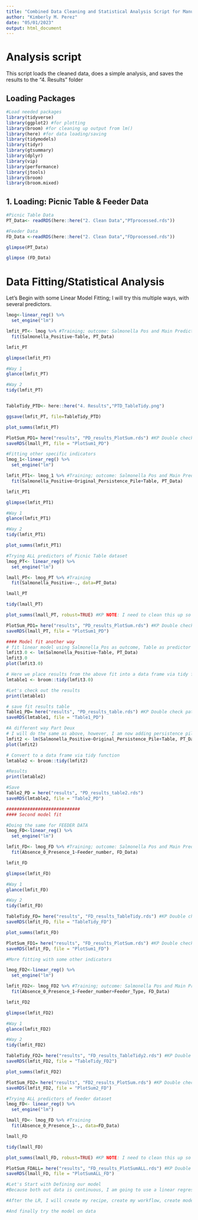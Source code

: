```yaml
---
title: "Combined Data Cleaning and Statistical Analysis Script for Manuscript: Salmonella Environmental Persistence Informs Management Relevant to Avian and Public Health"
author: "Kimberly M. Perez"
date: "05/01/2023"
output: html_document
---
```


# **Analysis script**
This script loads the cleaned data, does a simple analysis, and saves the results to the "4. Results" folder

## **Loading Packages**
```r
#Load needed packages
library(tidyverse)
library(ggplot2) #for plotting
library(broom) #for cleaning up output from lm()
library(here) #for data loading/saving
library(tidymodels)
library(tidyr)
library(gtsummary)
library(dplyr)
library(vip)
library(performance)
library(jtools)
library(broom)
library(broom.mixed)
```

## **1. Loading: Picnic Table & Feeder Data**
```r
#Picnic Table Data
PT_Data<- readRDS(here::here("2. Clean Data","PTprocessed.rds"))

#Feeder Data 
FD_Data <-readRDS(here::here("2. Clean Data","FDprocessed.rds"))

glimpse(PT_Data)

glimpse (FD_Data)
```

# **Data Fitting/Statistical Analysis**
Let's Begin with some Linear Model Fitting; I will try this multiple ways, with several predictors.
```r
lmog<-linear_reg() %>% 
  set_engine("lm")

lmfit_PT<- lmog %>% #Training; outcome: Salmonella Pos and Main Predictor Table
  fit(Salmonella_Positive~Table, PT_Data) 

lmfit_PT

glimpse(lmfit_PT)

#Way 1
glance(lmfit_PT)

#Way 2
tidy(lmfit_PT)


TableTidy_PTD<- here::here("4. Results","PTD_TableTidy.png")

ggsave(lmfit_PT, file=TableTidy_PTD)

plot_summs(lmfit_PT)

PlotSum_PD1= here("results", "PD_results_PlotSum.rds") #KP Double check path going to MADA Project not folder
saveRDS(lmall_PT, file = "PlotSum1_PD")

#Fitting other specific indicators
lmog_1<-linear_reg() %>% 
  set_engine("lm")

lmfit_PT1<- lmog_1 %>% #Training; outcome: Salmonella Pos and Main Predictor Table
  fit(Salmonella_Positive~Original_Persistence_Pile+Table, PT_Data) 

lmfit_PT1

glimpse(lmfit_PT1)

#Way 1
glance(lmfit_PT1)

#Way 2
tidy(lmfit_PT1)

plot_summs(lmfit_PT1)

#Trying ALL predictors of Picnic Table dataset 
lmog_PT<- linear_reg() %>%
  set_engine("lm")

lmall_PT<- lmog_PT %>% #Training 
  fit(Salmonella_Positive~., data=PT_Data)

lmall_PT

tidy(lmall_PT)

plot_summs(lmall_PT, robust=TRUE) #KP NOTE: I need to clean this up so it is a bit more readable, must fullscreen it

PlotSum_PD1= here("results", "PD_results_PlotSum.rds") #KP Double check path going to MADA Project not folder
saveRDS(lmall_PT, file = "PlotSum1_PD")

#### Model fit another way
# fit linear model using Salmonella_Pos as outcome, Table as predictor
lmfit3.0 <- lm(Salmonella_Positive~Table, PT_Data) 
lmfit3.0
plot(lmfit3.0)

# Here we place results from the above fit into a data frame via tidy function
lmtable1 <- broom::tidy(lmfit3.0)

#Let's check out the results
print(lmtable1)

# save fit results table  
Table1_PD= here("results", "PD_results_table.rds") #KP Double check path going to MADA Project not folder
saveRDS(lmtable1, file = "Table1_PD")

#A different way Part Deux 
# I will do the same as above, however, I am now adding persistence pile
lmfit2 <- lm(Salmonella_Positive~Original_Persistence_Pile+Table, PT_Data) 
plot(lmfit2)

# Convert to a data frame via tidy function
lmtable2 <- broom::tidy(lmfit2)

#Results
print(lmtable2)

#Save  
Table2_PD = here("results", "PD_results_table2.rds")
saveRDS(lmtable2, file = "Table2_PD")

############################
#### Second model fit

#Doing the same for FEEDER DATA
lmog_FD<-linear_reg() %>% 
  set_engine("lm")

lmfit_FD<- lmog_FD %>% #Training; outcome: Salmonella Pos and Main Predictor Table
  fit(Absence_0_Presence_1~Feeder_number, FD_Data) 

lmfit_FD

glimpse(lmfit_FD)

#Way 1
glance(lmfit_FD)

#Way 2
tidy(lmfit_FD)

TableTidy_FD= here("results", "FD_results_TableTidy.rds") #KP Double check path going to MADA Project not folder
saveRDS(lmfit_FD, file = "TableTidy_FD")

plot_summs(lmfit_FD)

PlotSum_FD1= here("results", "FD_results_PlotSum.rds") #KP Double check path going to MADA Project not folder
saveRDS(lmfit_FD, file = "PlotSum1_FD")

#More fitting with some other indicators

lmog_FD2<-linear_reg() %>% 
  set_engine("lm")

lmfit_FD2<- lmog_FD2 %>% #Training; outcome: Salmonella Pos and Main Predictor Table
  fit(Absence_0_Presence_1~Feeder_number+Feeder_Type, FD_Data) 

lmfit_FD2

glimpse(lmfit_FD2)

#Way 1
glance(lmfit_FD2)

#Way 2
tidy(lmfit_FD2)

TableTidy_FD2= here("results", "FD_results_TableTidy2.rds") #KP Double check path going to MADA Project not folder
saveRDS(lmfit_FD2, file = "TableTidy_FD2")

plot_summs(lmfit_FD2)

PlotSum_FD2= here("results", "FD2_results_PlotSum.rds") #KP Double check path going to MADA Project not folder
saveRDS(lmfit_FD2, file = "PlotSum2_FD")

#Trying ALL predictors of Feeder dataset 
lmog_FD<- linear_reg() %>%
  set_engine("lm")

lmall_FD<- lmog_FD %>% #Training 
  fit(Absence_0_Presence_1~., data=FD_Data)

lmall_FD

tidy(lmall_FD)

plot_summs(lmall_FD, robust=TRUE) #KP NOTE: I need to clean this up so it is a bit more readable, must fullscreen it

PlotSum_FDALL= here("results", "FD_results_PlotSumALL.rds") #KP Double check path going to MADA Project not folder
saveRDS(lmall_FD, file = "PlotSumALL_FD")

#Let's Start with Defining our model 
#Because both out data is continuous, I am going to use a linear regression model

#After the LR, I will create my recipe, create my workflow, create model using the workflow 

#And finally try the model on data
```

